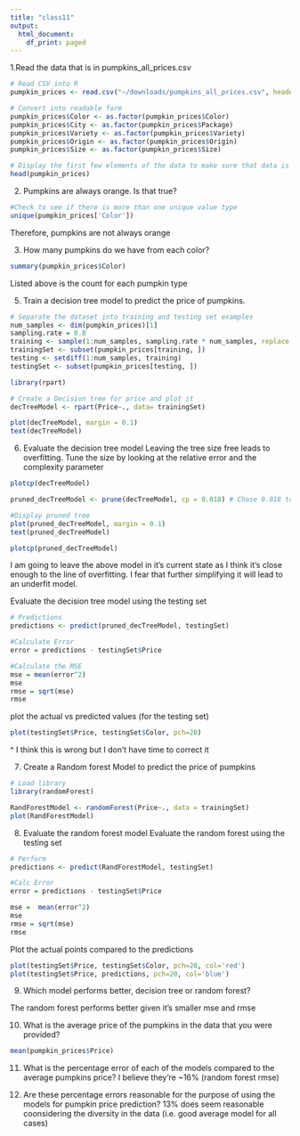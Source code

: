 ```yaml
---
title: "class11"
output:
  html_document:
    df_print: paged
---
```


1.Read the data that is in pumpkins_all_prices.csv
```r
# Read CSV into R
pumpkin_prices <- read.csv("~/downloads/pumpkins_all_prices.csv", header = TRUE)

# Convert into readable form
pumpkin_prices$Color <- as.factor(pumpkin_prices$Color)
pumpkin_prices$City <- as.factor(pumpkin_prices$Package)
pumpkin_prices$Variety <- as.factor(pumpkin_prices$Variety)
pumpkin_prices$Origin <- as.factor(pumpkin_prices$Origin)
pumpkin_prices$Size <- as.factor(pumpkin_prices$Size)

# Display the first few elements of the data to make sure that data is read
head(pumpkin_prices)
```

2. Pumpkins are always orange. Is that true? 
```r
#Check to see if there is more than one unique value type
unique(pumpkin_prices['Color'])
```
Therefore, pumpkins are not always orange

3. How many pumpkins do we have from each color?
```r
summary(pumpkin_prices$Color)
```

Listed above is the count for each pumpkin type

5. Train a decision tree model to predict the price of pumpkins. 
```r
# Separate the dataset into training and testing set examples
num_samples <- dim(pumpkin_prices)[1]
sampling.rate = 0.8
training <- sample(1:num_samples, sampling.rate * num_samples, replace = FALSE)
trainingSet <- subset(pumpkin_prices[training, ])
testing <- setdiff(1:num_samples, training)
testingSet <- subset(pumpkin_prices[testing, ])

library(rpart)

# Create a Decision tree for price and plot it
decTreeModel <- rpart(Price~., data= trainingSet)

plot(decTreeModel, margin = 0.1)
text(decTreeModel)
```
6. Evaluate the decision tree model
Leaving the tree size free leads to overfitting. Tune the size by looking at the relative error and the complexity parameter

```r
plotcp(decTreeModel)
```
```r
pruned_decTreeModel <- prune(decTreeModel, cp = 0.018) # Chose 0.018 to cut the outcomes to 5 (it resulted in more accurate outcomes than 4)

#Display pruned tree
plot(pruned_decTreeModel, margin = 0.1)
text(pruned_decTreeModel)
```

```r
plotcp(pruned_decTreeModel)
```
I am going to leave the above model in it's current state as I think it's close enough to the line of overfitting. I fear that further simplifying it will lead to an underfit model.

Evaluate the decision tree model using the testing set
```r
# Predictions
predictions <- predict(pruned_decTreeModel, testingSet)

#Calculate Error
error = predictions - testingSet$Price

#Calculate the MSE
mse = mean(error^2)
mse
rmse = sqrt(mse)
rmse
```

plot the actual vs predicted values (for the testing set)

```r
plot(testingSet$Price, testingSet$Color, pch=20)
```
^ I think this is wrong but I don't have time to correct it

7. Create a Random forest Model to predict the price of pumpkins
```r
# Load library
library(randomForest)

RandForestModel <- randomForest(Price~., data = trainingSet)
plot(RandForestModel)
```


8. Evaluate the random forest model
Evaluate the random forest using the testing set

```r
# Perform
predictions <- predict(RandForestModel, testingSet)

#Calc Error
error = predictions - testingSet$Price

mse =  mean(error^2)
mse
rmse = sqrt(mse)
rmse
```

Plot the actual points compared to the predictions

```r
plot(testingSet$Price, testingSet$Color, pch=20, col='red')
plot(testingSet$Price, predictions, pch=20, col='blue')
```

9. Which model performs better, decision tree or random forest?

The random forest performs better given it's smaller mse and rmse

10. What is the average price of the pumpkins in the data that you were provided?
```r
mean(pumpkin_prices$Price)
```

11. What is the percentage error of each of the models compared to the average pumpkins price?
I believe they're ~16% (random forest rmse) 

12. Are these percentage errors reasonable for the purpose of using the models for pumpkin price prediction?
13% does seem reasonable coonsidering the diversity in the data (i.e. good average model for all cases)
